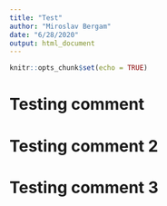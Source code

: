 ```yaml
---
title: "Test"
author: "Miroslav Bergam"
date: "6/28/2020"
output: html_document
---
```


```r
knitr::opts_chunk$set(echo = TRUE)
```
# Testing comment
# Testing comment 2
# Testing comment 3
